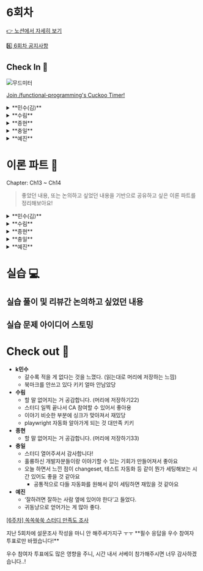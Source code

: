 
# 6회차

[👉 노션에서 자세히 보기](https://www.notion.so/minsooweb/1-bd4ec20c7f4f4e5a969020dc6ff0c7fe?pvs=4)

[6️⃣ 6회차 공지사항](https://www.notion.so/minsooweb/6-db45eae918bc451db19a36dcccf245a2?pvs=4)

## Check In 🚪

![무드미터](https://file.notion.so/f/s/65e29408-5fbb-4b16-9f4d-a38a4cf0a8d1/201557736_500.jpg?id=70877e09-6052-443e-9d61-c2868b8154e4&table=block&spaceId=acbe5465-92d7-426a-ab5f-c7e71d7be6e6&expirationTimestamp=1696759200000&signature=VlCHADiZDLfWl0EedjWfRsCmZnv-EGA8Xm-TvWtYC3M&downloadName=201557736_500.jpg)

[Join /functional-programming's Cuckoo Timer!](https://cuckoo.team/functional-programming)

<details>
  <summary>**민수(김)**</summary>
  - 속편한
    - changeset 을 드디어 적용했다.
  - 골치 아픈 ..?
    - DS 업무와 본업이 겹쳐서 진도가 너무 더디다
</details>
<details>
  <summary>**수림**</summary>
  - **아주 신나는**
    - 무빙
    - 스우파2
  - **소모된**
    - 피곤..
</details>
<details>
  <summary>**종현**</summary>
  - 속 편한
    ![발표](https://file.notion.so/f/s/e2810dfb-8f0c-4b7c-93f6-5829c705d23d/Untitled.png?id=e87422c3-7a26-4e77-b893-0426c4c8bb41&table=block&spaceId=acbe5465-92d7-426a-ab5f-c7e71d7be6e6&expirationTimestamp=1696795200000&signature=BqYznJl26w66UANz1drFWyLQP9xTx8UmlIrmcQYnnKg&downloadName=Untitled.png)
  - 지친
    - 프로젝트 마무리 후 휴가 / 심장 쪼이는 느낌
</details>
<details>
  <summary>**충일**</summary>
  - 언짢은
    - 맥북 → Gram…
  - 영감을 받은
    - 리펙토링이 좋은 걸까? 장단점을 살펴보게 되었다.
</details>
<details>
  <summary>**예진**</summary>
  - 만족스러운
    - 밥도 클린하게 먹었고, 잠도 많이 자서 좋습니다~
  - 동기부여된
    - 사이드플젝 여러 개 하신 분의 트윗을 봤는데, UI가 중요하다고 해주셔서 어떻게 UI를 예쁘게 할 수 있을지 고민하고 있습니당
</details>

# 이론 파트 📝

<Callout emoji="✅">
Chapter: Ch13 ~ Ch14
</Callout>

> 좋았던 내용, 또는 논의하고 싶었던 내용을 기반으로
공유하고 싶은 이론 파트를 정리해보아요!
>

<details>
  <summary>**민수(김)**</summary>
  ## 좋았던 내용

    ```jsx
    const sample = ['1,2,3,4,5']

    // Case.1
    sample.split(',').map(num => Number(num.trim()))

    // Case.2
    sample.split(',')
    			.map(numText => numText.trim())
    			.map(Number)

    //충일
    const numbersString = ['1,2,3,4,5'];

    numbersString.split(',')
      .map(strNum => Number(strNum));
    ```

    > 이렇게 여러 단계를 하나로 조합하는 것을 체이닝이라고 합니다.
    >
    <br/>
    <p>지난 번에 수림님이 가져왔던 논의하고 싶었던 내용에서 map을 두 번으로 나누는 파트가 생각났습니다.</p>
    <p>하나의 단계를 두 단계로 나누는 리뷰였었네요</p>
    <p>Before (공백을 지우고, 숫자로 바꾸는 단계)</p>
    <p>After (공백을 지우고 → 숫자로 바꾸고 →)</p>
    <p>근데, trim도 결국엔 숫자로 바꾸기 위한 단계 중 하나라고 생각하면, 하나의 단계로 봐야 하는 게 아닌가? 라는 생각이 들었던 것 같습니다.</p>
    <br/>
    <p>p331 에서 스트림 결합이라는 내용으로 위 내용을 설명하네요!</p>
    <p>가비지 컬렉션을 줄이는 방법으로 두 단계를 한 단계로 줄이는 최적화를 할 수 있다고 합니다.</p>

    > 다시 말하지만 지금 하는 일은 최적화입니다.
    병목이 생겼을 때만 쓰는 것이 좋고 대부분의 경우에는 여러 단계를 사용하는 것이 더 명확하고 읽기 쉽습니다.
    >

    라고 책도 후자를 지지한 점이 재밌었습니다.

    ## 논의하고 싶은 내용

    ```tsx
    function biggestPurchasesBestCustomers(customers) {
      var bestCustomers = customers.filter(() => {
         // inline 선언
      });
      var biggestPurchases = bestCustomers.map(() => {
         // inline 선언
      });

      return biggestPurchases
    }
    ```

    ### 체인을 명확하게 만들기 1: 단계에 이름 붙이기

    ```tsx
    function biggestPurchasesBestCustomers(customers) {
      var bestCustomers = selectBestCustomers(customers);
      var biggestPurchases = getBiggestPurchases(bestCustomers);

      return biggestPurchases
    }
    ```

    ### 체인을 명확하게 만들기 2: 콜백에 이름 붙이기

    ```tsx
    function biggestPurchasesBestCustomers(customers) {
      var bestCustomers = customers.filter(isGoodCustomer);
      var biggestPurchases = bestCustomers.map(getBiggestPurchase);

      return biggestPurchases
    }
    ```

    > 일반적으로 두 번째 방법이 더 명확합니다.
    >

    책에서는 두 번째 방식이 더 명확하다고 표현하는데, 동의하시는지 궁금합니다.

    저는 상황에 따라 다르겠지만 보통 첫 번째 방식을 선호하는 편인 것 같은데, 메소드 체이닝이라고 생각해보면, 두 번째 방식으로 filter와 map을 사용해서 체이닝으로 리턴하는 게 좀 더 간단할 것 같기도하고,, 궁금하네요!!

    결국 함수를 두 번 선언하는 건 똑같고, 함수 선언으로 추상화를 했으니,
    선언된 함수에서 인라인으로 작성된 콜백함수가 불편한 점이나 불명확함을 키울까?
    그게 또 궁금한 포인트인 것 같아요. 세부 구현은 크게 신경쓰지 않는다. ← 이게 제가 생각하는 추상화의 장점이라서요

    ```
    const isAllChecked = () => getAgreementCheckboxElements().every(isChecked);

    const isRequiredAllChecked = () => getAgreementCheckboxElements()
        .filter(isRequired)
        .every(isChecked);

    export const isChecked = ($element: HTMLInputElement) => $element.checked;
    ```
</details>
<details>
  <summary>**수림**</summary>
## 좋았던 부분

    ### 항등 함수

    인자로 받은 값을 그대로 리턴하는 함수

    ### 체인을 명확하게 만드는 방법

    1. 각 단계에 이름을 붙이기
    2. 콜백에 이름을 붙이는 방법

    ### 스트림 결합

    map(), filter(), reduce() 체인을 최적화하는 것

    ### 반복문을 함수형 도구로 리팩터링하기

    1. **이해하고 다시 만들기**
        1. 반복문을 잊고 어떤 일을 하는지 파악한 다음에 구현을 잊어버리는 것
    2. **단서를 찾아 리팩터링**
        1. 반복문을 하나씩 선택한 다음 함수형 도구 체인으로 변경하기

    ### 리팩터링 팁

    1. 데이터 만들기
    2. 배열 전체를 다루기
    3. 작은 단계로 다루기

    ### 체이닝 디버깅을 위한 팁

    - **구체적인 것을 유지하기**
        - 데이터를 처리하는 과정에서 데이터가 어떻게 생겼는지 잊어버리기 쉽다.
        - 각 단계에서 어떤 것을 하고 있는지 알기 쉽게 이름을 잘 지어야 한다.
    - **출력해보기**
        - 각 단계 사이에 print 구문을 넣어 코드를 돌려보기
    - **타입을 따라가 보기**
        - 함수형 도구는 정확한 타입이 있다.
        - 각 단계를 지나는 값의 타입을 따라가 보기

    ### 다양한 함수형 도구

    - pluck
    - concat
    - frequenciesBy
    - groupBy

    ### 함수형 인터페이스

    - **Function**
        - 인자 하나와 리턴값을 갖는 함수
        - map()에 전달하기 좋다
    - **Predicate**
        - 인자 하나와 true 혹은 false를 리턴하는 함수
        - filter()에 전달하기 좋다
    - **BiFunction**
        - 인자 두 개와 리턴값을 갖는 함수
        - 첫 번째 인자와 리턴 타입이 같은 경우 reduce()에 전달할 수 있다.
    - **Consumer**
        - 인자 하나를 받지만 리턴값이 없는 함수
        - forEach()에 전달하기 좋다.

    ## 논의하고 싶은 부분

    p.324 각 단계에 이름 붙이기에서 어떻게 생각하는지??

    - 함수명이 문맥인가? 변수명으로 이미 문맥을 나타내고 있지 않나?.?
      ```jsx
      const getBiggestPurchases = (customers) => map(customers, getBiggestPurchase)
      // 고차 함수에 이름을 붙여 현재 문맥에 추가했습니다.
      ```

    - 이벤트 소싱 어떻게 구현해볼까?
    - 객체를 함수형 도구로 다루기 위해 어떻게 할 수 있을까? (Ex. update())
</details>
<details>
  <summary>**종현**</summary>
## 좋았던 부분

    - pluck
    - concat
    - frequenciesBy
    - groupBy

    역시 람다나 써드파티 라이브러리 써보고 싶은 걸요

    ## 논의하고 싶은 내용

    ### 체인을 명확하게 만들기 1: 단계에 이름 붙이기

    ```tsx
    function biggestPurchasesBestCustomers(customers) {
      var bestCustomers = selectBestCustomers(customers);
      var biggestPurchases = getBiggestPurchases(bestCustomers);

      return biggestPurchases
    }
    ```

    ### 체인을 명확하게 만들기 2: 콜백에 이름 붙이기

    ```tsx
    function biggestPurchasesBestCustomers(customers) {
      var bestCustomers = customers.filter(isGoodCustomer);
      var biggestPurchases = bestCustomers.map(getBiggestPurchase);

      return biggestPurchases
    }
    ```

    selectBestCustomers보다 customers.filter(isGoodCustomer)의 조합이 isGoodCustomer가 더 작은 단위의 역할이라 더 많은 곳에서 사용할 수 있는 함수여서 더 명확하다고 표현한 게 아닐까 싶어요

    selectBestCustomers는 결국 사실 filterIsGoodCustomer니까 그렇게 이름 지으려면 customers.filter(isGoodCustomer)이 더 명확하다고 한 것 아닐까 싶어요
</details>
<details>
  <summary>**충일**</summary>
    ### 좋았던 부분
    **함수형 도구에는 정확한 타입이 있다.** 자바스크립트처럼 타입이 없는 언어를 사용해도 함수형 도구는 타입이 있다. 다만 컴파일 타임에 타입을 검사하지 않을 뿐이다.

    예를들어 `map()`은 콜백이 리턴하는 타입의 값, `reduce()`는 콜백이 리턴하는 값

    암묵적 인자를 명시적 인자로 변경 → 암묵적 인자를 드러내기 리팩터링

    ### 논의하고 싶은 부분

    암묵적 인자를 명시적 인자로 드러낼 때 책에서는 `update2`, `update3`, `update4`를 예시로 사용했는데 해당 함수명에 대해서 어떻게 생각하시나요?

    → 책에서도 해당 내용에 대해서는 추가 설명을 해주고 있네요!
    <p>*update2는 두 번 중첩되었다는 뜻입니다.*</p>
</details>
<details>
  <summary>**예진**</summary>
    **좋았던 내용**
    - 단계에 이름 붙이는 것과 콜백에 이름 붙이는 것의 장단점을 말해준 것. 원래는 둘 다 좋은 리팩토링 기법이라고 생각했는데, 책에서 둘을 비교해주니 좀 더 세세하게 비교해볼 수 있었다. 콜백에 이름 붙이는 것의 장점이 생각보다 많았던 것 같아서, 앞으로는 콜백을 분리하는걸 더 많이 적용해볼 것 같다.
    - 책에서 계속해서 암묵적 인자를 드러내는 리팩토링을 반복한다. 이 과정이 얼마나 강력하게 리팩토링을 해줄 수 있는지 알 수 있었다.

    **논의하고 싶은 내용**
    - p.346) 장바구니 예제처럼, 배열 형태로 기록하는 예제를 알고 계신게 있는지?!
</details>


# 실습 💻

## 실습 풀이 및 리뷰간 논의하고 싶었던 내용

## 실습 문제 아이디어 스토밍

# Check out 🚪

- **k민수**
    - 갈수록 적을 게 없다는 것을 느꼈다. (읽는대로 머리에 저장하는 느낌)
    - 북마크를 안쓰고 있다 키키 얼마 안남았당
- **수림**
    - 할 말 없어지는 거 공감합니다. (머리에 저장하기22)
    - 스터디 일찍 끝나서 CA 참여할 수 있어서 좋아용
    - 이야기 비슷한 부분에 싱크가 맞아져서 재밌당
    - playwright 자동화 알아가게 되는 것 대만족 키키
- **종현**
    - 할 말 없어지는 거 공감합니다. (머리에 저장하기33)
- **충일**
    - 스터디 열어주셔서 감사합니다!
    - 훌륭하신 개발자분들이랑 이야기할 수 있는 기회가 만들어져서 좋아요
    - 오늘 하면서 느낀 점이 changeset, 테스트 자동화 등 같이 뭔가 세팅해보는 시간 있어도 좋을 것 같아요
        - 공통적으로 다들 자동화를 원해서 같이 세팅하면 재밌을 것 같아요
- **예진**
    - ‘잘하려면 잘하는 사람 옆에 있어야 한다’고 들었다.
    - 귀동냥으로 얻어가는 게 많아 좋다.

[[6주차] 쏙쏙쑥쑥 스터디 만족도 조사](https://forms.gle/dLmEcAWhLv52VoQt9)

<Callout emoji="🙇‍♂️">
지난 5회차에 설문조사 작성을 마니 안 해주셔가지구 ㅜㅜ
**필수 응답을 우수 참여자 투표로만 바꿨습니다!**

우수 참여자 투표에도 많은 영향을 주니, 시간 내서 서베이 참가해주시면 너무 감사하겠습니다..!
</Callout>